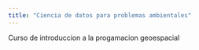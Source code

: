 ```yaml
---
title: "Ciencia de datos para problemas ambientales"
---
```


Curso de introduccion a la progamacion geoespacial

